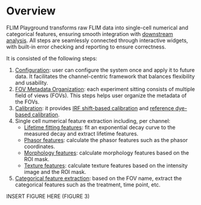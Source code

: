 # Overview

FLIM Playground transforms raw FLIM data into single-cell numerical and categorical features, ensuring smooth integration with [downstream analysis](data_analysis.qmd). All steps are seamlessly connected through interactive widgets, with built-in error checking and reporting to ensure correctness.

It is consisted of the following steps:

1. [Configuration](data_extraction_config.qmd): user can configure the system once and apply it to future data. It facilitates the channel-centric framework that balances flexibility and usability. 
2. [FOV Metadata Organization](fov_metadata.qmd): each experiment sitting consists of multiple field of views (FOVs). This steps helps user organize the metadata of the FOVs. 
3. [Calibration](calibration.qmd): it provides [IRF shift-based calibration](calibration.qmd#irf-shift-calibration) and [reference dye-based calibration](calibration.qmd#reference-dye-calibration). 
4. Single cell numerical feature extraction including, per channel:
    - [Lifetime fitting features](lifetime_fit.qmd): fit an exponential decay curve to the measured decay and extract lifetime features. 
    - [Phasor features](lifetime_fit_free.qmd): calculate the phasor features such as the phasor coordinates. 
    - [Morphology features](intensity_morphology.qmd): calculate morphology features based on the ROI mask. 
    - [Texture features](intensity_texture.qmd): calculate texture features based on the intensity image and the ROI mask. 
5. [Categorical feature extraction](categorical_feature_extraction.qmd): based on the FOV name, extract the categorical features such as the treatment, time point, etc. 

INSERT FIGURE HERE (FIGURE 3)